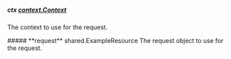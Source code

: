 
##### **ctx** [context.Context](https://pkg.go.dev/context#Context)
The context to use for the request.

<Collapsible>
    ##### **request** shared.ExampleResource
    The request object to use for the request.
    <Collapsible.Break/>
    <ExampleResource/>
</Collapsible>

